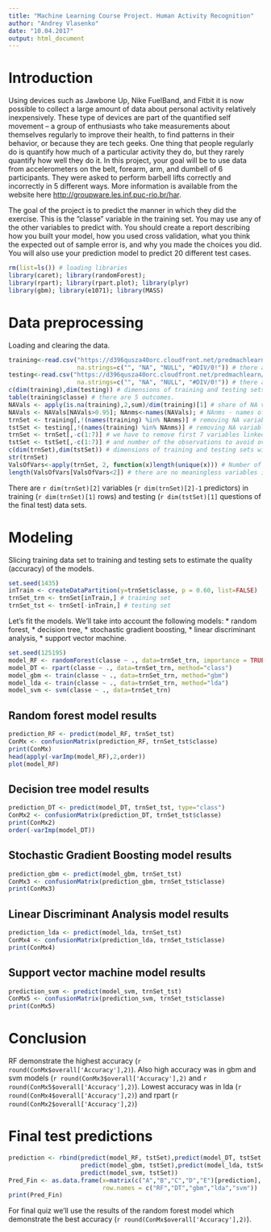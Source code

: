 ---
title: "Machine Learning Course Project. Human Activity Recognition"
author: "Andrey Vlasenko"
date: "10.04.2017"
output: html_document
---

# Introduction

Using devices such as Jawbone Up, Nike FuelBand, and Fitbit it is now possible to collect a large amount of data about personal activity relatively inexpensively. These type of devices are part of the quantified self movement – a group of enthusiasts who take measurements about themselves regularly to improve their health, to find patterns in their behavior, or because they are tech geeks. One thing that people regularly do is quantify how much of a particular activity they do, but they rarely quantify how well they do it. 
In this project, your goal will be to use data from accelerometers on the belt, forearm, arm, and dumbell of 6 participants. They were asked to perform barbell lifts correctly and incorrectly in 5 different ways. More information is available from the website here  <http://groupware.les.inf.puc-rio.br/har>.

The goal of the project is to predict the manner in which they did the exercise. This is the "classe" variable in the training set. You may use any of the other variables to predict with. You should create a report describing how you built your model, how you used cross validation, what you think the expected out of sample error is, and why you made the choices you did. You will also use your prediction model to predict 20 different test cases. 

```{r,results='hide',message=FALSE,warning=FALSE}
rm(list=ls()) # loading libraries
library(caret); library(randomForest); 
library(rpart); library(rpart.plot); library(plyr)
library(gbm); library(e1071); library(MASS)
```

# Data preprocessing
Loading and clearing the data.
```{r}
training<-read.csv("https://d396qusza40orc.cloudfront.net/predmachlearn/pml-training.csv",
                   na.strings=c("", "NA", "NULL", "#DIV/0!")) # there are NA values in the data
testing<-read.csv("https://d396qusza40orc.cloudfront.net/predmachlearn/pml-testing.csv",
                   na.strings=c("", "NA", "NULL", "#DIV/0!")) # there are NA values in the data
c(dim(training),dim(testing)) # dimensions of training and testing sets without NA vars
table(training$classe) # there are 5 outcomes.
NAVals <- apply(is.na(training),2,sum)/dim(training)[1] # share of NA values in data
NAVals <- NAVals[NAVals>0.95]; NAnms<-names(NAVals); # NAnms - names of useless variables
trnSet <- training[,!(names(training) %in% NAnms)] # removing NA variables from training
tstSet <- testing[,!(names(training) %in% NAnms)] # removing NA variables from testing
trnSet <- trnSet[,-c(1:7)] # we have to remove first 7 variables linked with time 
tstSet <- tstSet[,-c(1:7)] # and number of the observations to avoid overfitting of the model
c(dim(trnSet),dim(tstSet)) # dimensions of training and testing sets without NA vars
str(trnSet)
ValsOfVars<-apply(trnSet, 2, function(x)length(unique(x))) # Number of values for each variable
length(ValsOfVars[ValsOfVars<2]) # there are no meaningless variables in data (with only 1 value)
```
There are `r dim(trnSet)[2]` variables (`r dim(trnSet)[2]-1` predictors) in training (`r dim(trnSet)[1]` rows) and testing (`r dim(tstSet)[1]` questions of the final test) data sets.

# Modeling

Slicing training data set to training and testing sets to estimate the quality (accuracy) of the models.

```{r}
set.seed(1435)
inTrain <- createDataPartition(y=trnSet$classe, p = 0.60, list=FALSE)
trnSet_trn <- trnSet[inTrain,] # training set
trnSet_tst <- trnSet[-inTrain,] # testing set
```

Let's fit the models. We'll take into account the following models: 
* random forest, 
* decision tree, 
* stochastic gradient boosting, 
* linear discriminant analysis,
* support vector machine.

```{r,results='hide',message=FALSE,warning=FALSE}
set.seed(125195)
model_RF <- randomForest(classe ~ ., data=trnSet_trn, importance = TRUE)
model_DT <- rpart(classe ~ ., data=trnSet_trn, method="class")
model_gbm <- train(classe ~ ., data=trnSet_trn, method="gbm")
model_lda <- train(classe ~ ., data=trnSet_trn, method="lda")
model_svm <- svm(classe ~ ., data=trnSet_trn)
```


## Random forest model results

```{r}
prediction_RF <- predict(model_RF, trnSet_tst)
ConMx <- confusionMatrix(prediction_RF, trnSet_tst$classe)
print(ConMx)
head(apply(-varImp(model_RF),2,order))
plot(model_RF)
```

## Decision tree model results

```{r}
prediction_DT <- predict(model_DT, trnSet_tst, type="class")
ConMx2 <- confusionMatrix(prediction_DT, trnSet_tst$classe)
print(ConMx2)
order(-varImp(model_DT))
```
## Stochastic Gradient Boosting model results

```{r}
prediction_gbm <- predict(model_gbm, trnSet_tst)
ConMx3 <- confusionMatrix(prediction_gbm, trnSet_tst$classe)
print(ConMx3)
```
## Linear Discriminant Analysis model results

```{r}
prediction_lda <- predict(model_lda, trnSet_tst)
ConMx4 <- confusionMatrix(prediction_lda, trnSet_tst$classe)
print(ConMx4)
```
## Support vector machine model results

```{r}
prediction_svm <- predict(model_svm, trnSet_tst)
ConMx5 <- confusionMatrix(prediction_svm, trnSet_tst$classe)
print(ConMx5)
```

# Conclusion 

RF demonstrate the highest accuracy (`r round(ConMx$overall['Accuracy'],2)`). Also high accuracy was in gbm and svm models (`r round(ConMx3$overall['Accuracy'],2)` and `r round(ConMx5$overall['Accuracy'],2)`). Lowest accuracy was in lda (`r round(ConMx4$overall['Accuracy'],2)`) and rpart (`r round(ConMx2$overall['Accuracy'],2)`)


# Final test predictions

```{r}
prediction <- rbind(predict(model_RF, tstSet),predict(model_DT, tstSet,type="class"),
                    predict(model_gbm, tstSet),predict(model_lda, tstSet),
                    predict(model_svm, tstSet))
Pred_Fin <- as.data.frame(x=matrix(c("A","B","C","D","E")[prediction], ncol = 20, nrow = 5),
                          row.names = c("RF","DT","gbm","lda","svm"))
print(Pred_Fin)
```
For final quiz we'll use the results of the random forest model which demonstrate the best accuracy (`r round(ConMx$overall['Accuracy'],2)`).